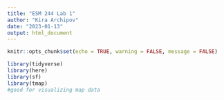 ```yaml
---
title: "ESM 244 Lab 1"
author: "Kira Archipov"
date: "2023-01-13"
output: html_document
---
```


```r
knitr::opts_chunk$set(echo = TRUE, warning = FALSE, message = FALSE)

library(tidyverse)
library(here)
library(sf)
library(tmap)
#good for visualizing map data
```


